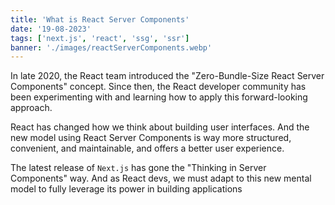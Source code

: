 ```yaml
---
title: 'What is React Server Components'
date: '19-08-2023'
tags: ['next.js', 'react', 'ssg', 'ssr']
banner: './images/reactServerComponents.webp'
---
```


In late 2020, the React team introduced the "Zero-Bundle-Size React Server Components" concept. Since then, the React developer community has been experimenting with and learning how to apply this forward-looking approach.

React has changed how we think about building user interfaces. And the new model using React Server Components is way more structured, convenient, and maintainable, and offers a better user experience.

The latest release of `Next.js` has gone the "Thinking in Server Components" way. And as React devs, we must adapt to this new mental model to fully leverage its power in building applications
